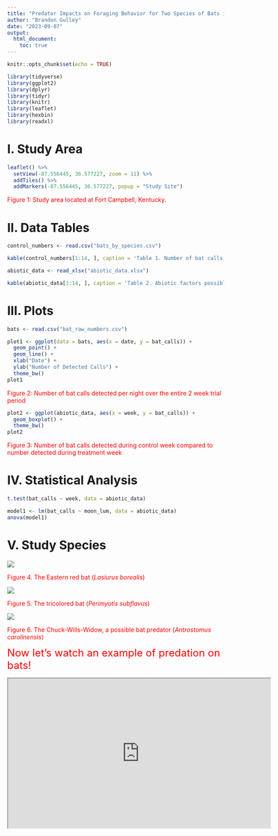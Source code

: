 ```yaml
---
title: "Predator Impacts on Foraging Behavior for Two Species of Bats in the Southeastern U.S."
author: "Brandon Gulley"
date: "2023-09-07"
output: 
  html_document:
    toc: true
---
```


```r
knitr::opts_chunk$set(echo = TRUE)

library(tidyverse)  
library(ggplot2)
library(dplyr)
library(tidyr)
library(knitr)      
library(leaflet)
library(hexbin)
library(readxl)

```

# I. Study Area

```r

leaflet() %>%
  setView(-87.556445, 36.577227, zoom = 11) %>%
  addTiles() %>%
  addMarkers(-87.556445, 36.577227, popup = "Study Site")

```

[Figure 1: Study area located at Fort Campbell, Kentucky.]{style="color:red"}

# II. Data Tables

```r

control_numbers <- read.csv("bats_by_species.csv")

kable(control_numbers[1:14, ], caption = 'Table 1. Number of bat calls detected by species over the trial period, treatment week beginning on 6/9/2023.')

```

```r

abiotic_data <- read_xlsx("abiotic_data.xlsx")

kable(abiotic_data[1:14, ], caption = 'Table 2. Abiotic factors possibly affecting bat foraging presence.')

```

# III. Plots

```r

bats <- read.csv("bat_raw_numbers.csv")

plot1 <- ggplot(data = bats, aes(x = date, y = bat_calls)) +
  geom_point() +
  geom_line() +
  xlab("Date") +
  ylab("Number of Detected Calls") +
  theme_bw()
plot1

```

[Figure 2: Number of bat calls detected per night over the entire 2 week trial period]{style="color:red"}

```r

plot2 <- ggplot(abiotic_data, aes(x = week, y = bat_calls)) +
  geom_boxplot() +
  theme_bw()
plot2

```

[Figure 3: Number of bat calls detected during control week compared to number detected during treatment week]{style="color:red"}

# IV. Statistical Analysis

```r

t.test(bat_calls ~ week, data = abiotic_data)

```

```r

model1 <- lm(bat_calls ~ moon_lum, data = abiotic_data)
anova(model1)

```

# V. Study Species

![](Images/easternredbat.jpg)

[Figure 4. The Eastern red bat (*Lasiurus borealis*)]{style="color:red"}

![](images/Tricoloredbat5.jpg)

[Figure 5. The tricolored bat (*Perimyotis subflavus*)]{style="color:red"}

![](images/cwwidow.jpg)

[Figure 6. The Chuck-Wills-Widow, a possible bat predator (*Antrostomus carolinensis*)]{style="color:red"}

<font size = "5">[Now let's watch an example of predation on bats!]{style="color:red"}</font>

<iframe width="610" height="348" src="https://www.youtube.com/embed/UROVfmY3NTA" data-external="1">

</iframe>